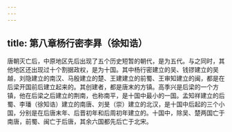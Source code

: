 ```yaml
---
---
---
```

title: 第八章杨行密李昪（徐知诰）
---



唐朝灭亡后，中原地区先后出现了五个历史短暂的朝代，是为五代。与之同时，其他地区还出现过十个割据政权，是为十国。其中杨行密建立的吴、钱镠建立的吴越，刘隐建立的南汉、马殷建立的楚、王建建立的前蜀、王审知建立的闽，都是在后梁开国前后建立起来的。其创建者，都是唐末的方镇。高季兴是后梁的一个方镇，他在后梁之后建立的荆南，也称南平，是十国中最小的一国。孟知祥建立的后蜀、李璠（徐知诰）建立的南唐、刘旻（崇）建立的北汉，是十国中后起的三个小国，分别是在后唐末年、后晋初年和后周初年建立的。十国中，除吴、楚两国亡于南唐，前蜀、闽亡于后唐，其余六国都先后亡于北宋。